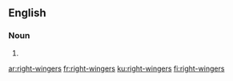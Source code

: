 ==English==

===Noun===
{{head|en|plural}}

# {{plural of|right-winger|lang=en}}

[[ar:right-wingers]]
[[fr:right-wingers]]
[[ku:right-wingers]]
[[fi:right-wingers]]